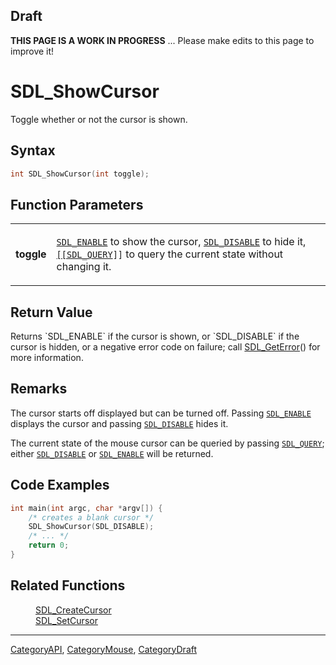 
== Draft ==


'''THIS PAGE IS A WORK IN PROGRESS''' ... Please make edits to this page to improve it!


= SDL_ShowCursor =

Toggle whether or not the cursor is shown.

== Syntax ==

<syntaxhighlight lang='c'>
int SDL_ShowCursor(int toggle);
</syntaxhighlight>

== Function Parameters ==

{|
|'''toggle'''
|<code>[[SDL_ENABLE]]</code> to show the cursor, <code>[[SDL_DISABLE]]</code> to hide it, <code>[[[[SDL_QUERY]]]]</code> to query the current state without changing it.
|}

== Return Value ==

Returns `SDL_ENABLE` if the cursor is shown, or `SDL_DISABLE` if the cursor
is hidden, or a negative error code on failure; call [[SDL_GetError]]() for
more information.



== Remarks ==

The cursor starts off displayed but can be turned off. Passing
<code>[[SDL_ENABLE]]</code> displays the cursor and passing
<code>[[SDL_DISABLE]]</code> hides it.

The current state of the mouse cursor can be queried by passing
<code>[[SDL_QUERY]]</code>; either <code>[[SDL_DISABLE]]</code> or
<code>[[SDL_ENABLE]]</code> will be returned.

== Code Examples ==

<syntaxhighlight lang='c++'>
int main(int argc, char *argv[]) {
    /* creates a blank cursor */
    SDL_ShowCursor(SDL_DISABLE);
    /* ... */
    return 0;
}
</syntaxhighlight>


== Related Functions ==

:[[SDL_CreateCursor]]
:[[SDL_SetCursor]]

----
[[CategoryAPI]], [[CategoryMouse]], [[CategoryDraft]]


